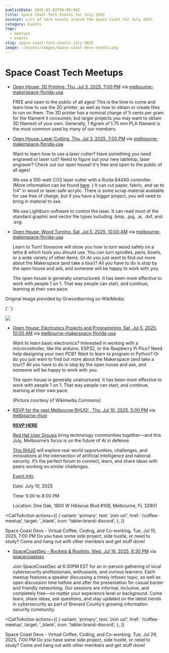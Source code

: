 ```yaml
---
publishDate: 2025-07-02T00:00:00Z
title: Space Coast Tech Events for July 2025
excerpt: List of tech events around the Space Coast for July 2025.
category: Events
tags:
  - meetups
  - events
slug: space-coast-tech-events-july-2025
image: ~/assets/images/space-coast-devs-events.png
---
```



# Space Coast Tech Meetups

- [Open House: 3D Printing, Thu, Jul 3, 2025, 7:00 PM](https://www.meetup.com/melbourne-makerspace-florida-usa/events/308489305/?eventOrigin=group_upcoming_events) via [melbourne-makerspace-florida-usa](https://www.meetup.com/melbourne-makerspace-florida-usa/?eventOrigin=event_home_page)

  FREE and open to the public of all ages! This is the time to come and learn how to use the 3D printer; as well as how to obtain or create files to run on them. The 3D printer has a nominal charge of 5 cents per gram for the filament it consumes; but larger projects you may want to obtain 3D filament of your own. Generally, 1 Kgram of 1.75 mm PLA filament is the most common used by many of our members.

- [Open House: Laser Cutting, Thu, Jul 3, 2025, 7:00 PM](https://www.meetup.com/melbourne-makerspace-florida-usa/events/308492322/?eventOrigin=group_upcoming_events) via [melbourne-makerspace-florida-usa](https://www.meetup.com/melbourne-makerspace-florida-usa/?eventOrigin=event_home_page)

  Want to learn how to use a laser cutter? Have something you need engraved or laser cut? Need to figure out your new tabletop, laser engraver? Check out our open house! It's free and open to the public of all ages!

  We use a 100-watt CO2 laser cutter with a Ruida 644XG controller. (More information can be found
  [here](https://wiki.melbournemakerspace.org/Laser%20Cutter)
  .) It can cut paper, fabric, and up to 1/4" in wood or laser-safe acrylic. There is some scrap material available for use free of charge, but if you have a bigger project, you will need to bring in material to use.

  We use Lightburn software to control the laser. It can read most of the standard graphic and vector file types including .bmp, .jpg, .ai, .dxf, and .svg.

- [Open House: Wood Turning, Sat, Jul 5, 2025, 10:00 AM](https://www.meetup.com/melbourne-makerspace-florida-usa/events/308504737/?eventOrigin=group_upcoming_events) via [melbourne-makerspace-florida-usa](https://www.meetup.com/melbourne-makerspace-florida-usa/?eventOrigin=event_home_page)

  Learn to Turn! Someone will show you how to turn wood safely on a lathe & which tools you should use. You can turn spindles, pens, bowls, or a wide variety of other items. Or do you just want to find out more about the Makerspace (and take a tour)? All you have to do is stop by the open house and ask, and someone will be happy to work with you.

  The open house is generally unstructured. It has been more effective to work with people 1 on 1. That way people can start, and continue, learning at their own pace.

Original Image provided by Grwoodturning on WikiMedia:

{' '}

<img src="https://upload.wikimedia.org/wikipedia/commons/thumb/c/cb/Bowl_turning.jpg/960px-Bowl_turning.jpg" />

- [Open House: Electronics Projects and Programming, Sat, Jul 5, 2025, 10:00 AM](https://www.meetup.com/melbourne-makerspace-florida-usa/events/308752263/?eventOrigin=group_upcoming_events) via [melbourne-makerspace-florida-usa](https://www.meetup.com/melbourne-makerspace-florida-usa/?eventOrigin=event_home_page)

  Want to learn basic electronics? Interested in working with a microcontroller, like the arduino, ESP32, or the Raspberry Pi Pico? Need help designing your own PCB? Want to learn to program in Python? Or do you just want to find out more about the Makerspace (and take a tour)? All you have to do is stop by the open house and ask, and someone will be happy to work with you.

  The open house is generally unstructured. It has been more effective to work with people 1 on 1. That way people can start, and continue, learning at their own pace.

  (Picture courtesy of Wikimedia Commons)

- [RSVP for the next Melbourne RHUG! , Thu, Jul 10, 2025, 5:00 PM](https://www.meetup.com/melbourne-rhug/events/308482645/?eventOrigin=group_upcoming_events) via [melbourne-rhug](https://www.meetup.com/melbourne-rhug/?eventOrigin=event_home_page)

  **[RSVP HERE](https://events.redhat.com/profile/form/index.cfm?PKformID=0x1465851abcd&sc_cid=RHCTN1250000452305)**

  [Red Hat User Groups](https://events.redhat.com/profile/form/index.cfm?PKformID=0x1465851abcd&sc_cid=RHCTN1250000452305)
  bring technology communities together—and this July, Melbourne’s focus is on the future of AI in defense.

  [This RHUG](https://events.redhat.com/profile/form/index.cfm?PKformID=0x1465851abcd&sc_cid=RHCTN1250000452305) will explore real-world opportunities, challenges, and innovations at the intersection of artificial intelligence and national security. It’s the perfect forum to connect, learn, and share ideas with peers working on similar challenges.

  [Event Info](https://events.redhat.com/profile/form/index.cfm?PKformID=0x1465851abcd&sc_cid=RHCTN1250000452305)

  Date: July 10, 2025

  Time: 5:00 to 8:00 PM

  Location: One Oak, 1800 W Hibiscus Blvd #108, Melbourne, FL 32901

<CallToAction
  actions={[
    {
      variant: 'primary',
      text: 'Join us!',
      href: '/coffee-meetup',
      target: '_blank',
      icon: 'tabler:brand-discord',
    },
  ]}
>
  <Fragment slot="title">
    Space Coast Devs - Virtual Coffee, Coding, and Co-working, Tue, Jul 15, 2025, 7:00 PM
  </Fragment>
  <Fragment slot="subtitle">
    Do you have some side project, side hustle, or need to study? Come and hang out with other members and get stuff
    done!
  </Fragment>
</CallToAction>

- [SpaceCoastSec - Rockets & Rootkits, Wed, Jul 16, 2025, 6:30 PM](https://www.meetup.com/spacecoastsec/events/305158705/?eventOrigin=group_upcoming_events) via [spacecoastsec](https://www.meetup.com/spacecoastsec/?eventOrigin=event_home_page)

  Join SpaceCoastSec at 6:30PM EST for an in-person gathering of local cybersecurity professionals, enthusiasts, and curious learners. Each meetup features a speaker discussing a timely infosec topic, as well as open discussion time before and after the presentation for casual banter and friendly networking. Our sessions are informal, inclusive, and completely free—no matter your experience level or background. Come learn, share ideas, ask questions, and stay updated on the latest trends in cybersecurity as part of Brevard County’s growing information security community.

<CallToAction
  actions={[
    {
      variant: 'primary',
      text: 'Join us!',
      href: '/coffee-meetup',
      target: '_blank',
      icon: 'tabler:brand-discord',
    },
  ]}
>
  <Fragment slot="title">
    Space Coast Devs - Virtual Coffee, Coding, and Co-working, Tue, Jul 29, 2025, 7:00 PM
  </Fragment>
  <Fragment slot="subtitle">
    Do you have some side project, side hustle, or need to study? Come and hang out with other members and get stuff
    done!
  </Fragment>
</CallToAction>

